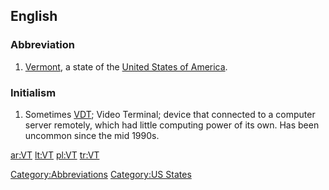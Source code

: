 ==English==

===Abbreviation===
{{infl|en|abbreviation}}

# [[Vermont]], a state of the [[United States of America]].

===Initialism===
{{infl|en|initialism}}

# {{dated}} Sometimes [[VDT]]; Video Terminal; device that connected to a computer server remotely, which had little computing power of its own. Has been uncommon since the mid 1990s.

[[Category:Abbreviations]]
[[Category:US States]]

[[ar:VT]]
[[lt:VT]]
[[pl:VT]]
[[tr:VT]]